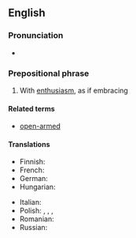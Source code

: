 ==English==

===Pronunciation===
* {{audio|en|En-au-with open arms.ogg|Audio (AU)}}

===Prepositional phrase===
{{en-PP|head=[[with]] [[open]] [[arm]]s}}

# {{lb|en|idiomatic}} With [[enthusiasm]], as if embracing

====Related terms====
* [[open-armed]]

====Translations====
{{trans-top|with enthusiasm, as if embracing}}
* Finnish: {{t+|fi|avosylin}}
* French: {{t+|fr|à bras ouverts}}
* German: {{t|de|mit offenen Armen}}
* Hungarian: {{t|hu|tárt karokkal}}
{{trans-mid}}
* Italian: {{t|it|a braccia aperte}}
* Polish: {{t+|pl|z otwartymi ramionami}}, {{t|pl|z otwartym sercem}}, {{t|pl|z otwartymi rękoma}}, {{t|pl|z otwartymi rękami}}
* Romanian: {{t|ro|cu brațele deschise }}
* Russian: {{t|ru|с распростёртыми объя́тиями}}
{{trans-bottom}}